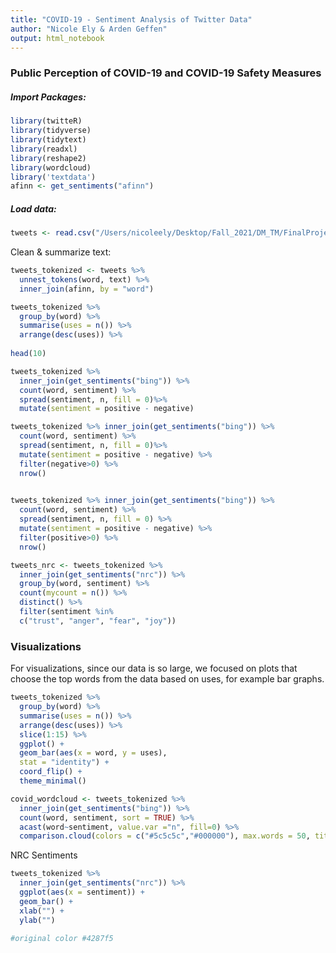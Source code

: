 ```yaml
---
title: "COVID-19 - Sentiment Analysis of Twitter Data"
author: "Nicole Ely & Arden Geffen"
output: html_notebook
---
```


### Public Perception of COVID-19 and COVID-19 Safety Measures

##### Import Packages:
```r
library(twitteR)
library(tidyverse)
library(tidytext)
library(readxl)
library(reshape2)
library(wordcloud)
library('textdata')
afinn <- get_sentiments("afinn")
```


##### Load data:
```r
tweets <- read.csv("/Users/nicoleely/Desktop/Fall_2021/DM_TM/FinalProject/Main/covid_tweets2.csv")
```


Clean & summarize text:
```r
tweets_tokenized <- tweets %>%
  unnest_tokens(word, text) %>%
  inner_join(afinn, by = "word")
```

```r
tweets_tokenized %>% 
  group_by(word) %>% 
  summarise(uses = n()) %>%
  arrange(desc(uses)) %>%  
  
head(10)
```
```r
tweets_tokenized %>% 
  inner_join(get_sentiments("bing")) %>%
  count(word, sentiment) %>%
  spread(sentiment, n, fill = 0)%>%
  mutate(sentiment = positive - negative)
```


```r
tweets_tokenized %>% inner_join(get_sentiments("bing")) %>%
  count(word, sentiment) %>%
  spread(sentiment, n, fill = 0)%>%
  mutate(sentiment = positive - negative) %>% 
  filter(negative>0) %>% 
  nrow()
  
```

```r
tweets_tokenized %>% inner_join(get_sentiments("bing")) %>%
  count(word, sentiment) %>%
  spread(sentiment, n, fill = 0) %>%
  mutate(sentiment = positive - negative) %>% 
  filter(positive>0) %>% 
  nrow()
```


```r
tweets_nrc <- tweets_tokenized %>%
  inner_join(get_sentiments("nrc")) %>%
  group_by(word, sentiment) %>%
  count(mycount = n()) %>%
  distinct() %>%
  filter(sentiment %in%
  c("trust", "anger", "fear", "joy"))


```


### Visualizations

For visualizations, since our data is so large, we focused on plots that choose the top words from the data based on uses, for example bar graphs.

```r
tweets_tokenized %>% 
  group_by(word) %>% 
  summarise(uses = n()) %>% 
  arrange(desc(uses)) %>% 
  slice(1:15) %>% 
  ggplot() + 
  geom_bar(aes(x = word, y = uses),
  stat = "identity") + 
  coord_flip() + 
  theme_minimal() 
```

```r
covid_wordcloud <- tweets_tokenized %>%
  inner_join(get_sentiments("bing")) %>%
  count(word, sentiment, sort = TRUE) %>%
  acast(word~sentiment, value.var ="n", fill=0) %>%
  comparison.cloud(colors = c("#5c5c5c","#000000"), max.words = 50, title.colors = c("#5c5c5c","#000000"), title.size=2)

```


NRC Sentiments

```r
tweets_tokenized %>% 
  inner_join(get_sentiments("nrc")) %>%
  ggplot(aes(x = sentiment)) +
  geom_bar() + 
  xlab("") +
  ylab("") 

#original color #4287f5

```

